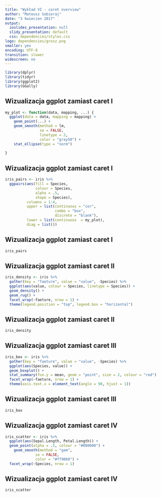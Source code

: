```yaml
---
title: "Wykład VI - caret overview"
author: "Mateusz Sobieraj"
date: "3 kwiecien 2017"
output:
  ioslides_presentation: null
  slidy_presentation: default
  css: dependencies/styles.css
logo: dependencies/grosz.png
smaller: yes
encoding: UTF-8
transition: slower
widescreen: no
---
```


```r
library(dplyr)
library(tidyr)
library(ggplot2)
library(GGally)
```

  
## Wizualizacja ggplot zamiast caret I

```r
my_plot <- function(data, mapping, ...) {
  ggplot(data = data, mapping = mapping) +
    geom_point(...) +
    geom_smooth(method = lm,
                se = FALSE,
                linetype = 2,
                color = "gray50") +
    stat_ellipse(type = "norm")
    
}
```

## Wizualizacja ggplot zamiast caret I

```r
iris_pairs <- iris %>% 
  ggpairs(aes(fill = Species,
              colour = Species,
              alpha = .5,
              shape = Species),
          columns = 1:4,
          upper = list(continuous = "cor",
                       combo = "box",
                       discrete = "blank"),
          lower = list(continuous  = my_plot),
          diag = list())
```

## Wizualizacja ggplot zamiast caret I

```r
iris_pairs
```

## Wizualizacja ggplot zamiast caret II 

```r
iris_density <- iris %>%
  gather(key = "faeture", value = "value", -Species) %>% 
  ggplot(aes(value, colour = Species, linetype = Species)) + 
  geom_density() +
  geom_rug() +
  facet_wrap(~faeture, nrow = 1) +
  theme(legend.position = "top", legend.box = "horizontal")
```

## Wizualizacja ggplot zamiast caret II 

```r
iris_density
```

## Wizualizacja ggplot zamiast caret III

```r
iris_box <- iris %>%
  gather(key = "faeture", value = "value", -Species) %>% 
  ggplot(aes(Species, value)) + 
  geom_boxplot() +
  stat_summary(fun.y = mean, geom = "point", size = 2, colour = "red") +
  facet_wrap(~faeture, nrow = 1) +
  theme(axis.text.x = element_text(angle = 90, hjust = 1))
```

## Wizualizacja ggplot zamiast caret III

```r
iris_box
```

## Wizualizacja ggplot zamiast caret IV

```r
iris_scatter <- iris %>%
  ggplot(aes(Sepal.Length, Petal.Length)) + 
  geom_point(alpha = .5, colour = "#000000") +
    geom_smooth(method = "gam",
              se = FALSE,
              color = "#ff9060") +
  facet_wrap(~Species, nrow = 1)

```

## Wizualizacja ggplot zamiast caret IV

```r
iris_scatter
```
